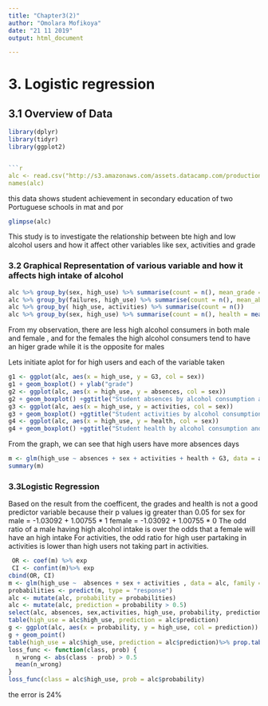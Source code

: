 ```yaml
---
title: "Chapter3(2)"
author: "Omolara Mofikoya"
date: "21 11 2019"
output: html_document

---
```



# 3. Logistic regression
##  3.1 Overview of Data 
```r
library(dplyr)
library(tidyr)
library(ggplot2)


```r
alc <- read.csv("http://s3.amazonaws.com/assets.datacamp.com/production/course_2218/datasets/alc.txt",sep = ",",header = TRUE)
names(alc)
````

this data shows student achievement in secondary education of two Portuguese schools in mat and por
```r

glimpse(alc)
````
This study is to investigate the relationship between bte high and low alcohol users and how it affect other variables like sex, activities and grade

###   3.2 Graphical Representation of various variable and how it affects high intake of alcohol


```r
alc %>% group_by(sex, high_use) %>% summarise(count = n(), mean_grade = mean(G3))
alc %>% group_by(failures, high_use) %>% summarise(count = n(), mean_absences = mean(absences))
alc %>% group_by( high_use, activities) %>% summarise(count = n())
alc %>% group_by(sex, high_use) %>% summarise(count = n(), health = mean(health))
````

From my observation, there are less high alcohol consumers in both male and female , and for the females the high alcohol consumers tend to have an higer grade while it is the opposite for males

Lets initiate aplot for for high users and each of the variable taken

```r
g1 <- ggplot(alc, aes(x = high_use, y = G3, col = sex))
g1 + geom_boxplot() + ylab("grade")
g2 <- ggplot(alc, aes(x = high_use, y = absences, col = sex))
g2 + geom_boxplot() +ggtitle("Student absences by alcohol consumption and sex")
g3 <- ggplot(alc, aes(x = high_use, y = activities, col = sex))
g3 + geom_boxplot() +ggtitle("Student activities by alcohol consumption and sex")
g4 <- ggplot(alc, aes(x = high_use, y = health, col = sex))
g4 + geom_boxplot() +ggtitle("Student health by alcohol consumption and sex")

````
From the graph, we can see that high users have more absences days

```r
m <- glm(high_use ~ absences + sex + activities + health + G3, data = alc, family = "binomial")
summary(m)
````
###      3.3Logistic Regression
Based on the result from the coefficent, the grades and health is not a good predictor variable because their p  values ig greater than 0.05
for sex for male = -1.03092 + 1.00755 * 1
           female  = -1.03092 + 1.00755 * 0
 The odd ratio of a male having high alcohol intake is over the odds that a female will have an high intake
 For activities, the odd ratio for high user partaking in activities is lower than high users not taking part in activities.
```r
 OR <- coef(m) %>% exp
 CI <- confint(m)%>% exp
cbind(OR, CI)
m <- glm(high_use ~  absences + sex + activities , data = alc, family = "binomial")
probabilities <- predict(m, type = "response")
alc <- mutate(alc, probability = probabilities)
alc <- mutate(alc, prediction = probability > 0.5)
select(alc, absences, sex,activities, high_use, probability, prediction) %>% tail(10)
table(high_use = alc$high_use, prediction = alc$prediction)
g <- ggplot(alc, aes(x = probability, y = high_use, col = prediction))
g + geom_point()
table(high_use = alc$high_use, prediction = alc$prediction)%>% prop.table()%>% addmargins()
loss_func <- function(class, prob) {
  n_wrong <- abs(class - prob) > 0.5
  mean(n_wrong)
}
loss_func(class = alc$high_use, prob = alc$probability)
````
the error is 24%

